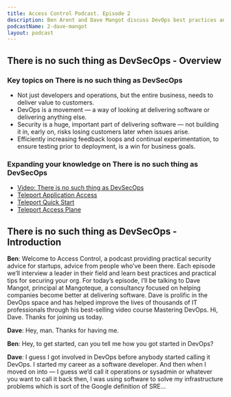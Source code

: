 ```yaml
---
title: Access Control Podcast. Episode 2
description: Ben Arent and Dave Mangot discuss DevOps best practices and how to achieve them.
podcastName: 2-dave-mangot
layout: podcast
---
```


## There is no such thing as DevSecOps - Overview
### Key topics on There is no such thing as DevSecOps
- Not just developers and operations, but the entire business, needs to deliver value to customers.
- DevOps is a movement — a way of looking at delivering software or delivering anything else.
- Security is a huge, important part of delivering software — not building it in, early on, risks losing customers later when issues arise.
- Efficiently increasing feedback loops and continual experimentation, to ensure testing prior to deployment, is a win for business goals.

### Expanding your knowledge on There is no such thing as DevSecOps
- [Video: There is no such thing as DevSecOps](https://www.youtube.com/watch?v=RaQxzk-hQvo)
- [Teleport Application Access](/application-access/)
- [Teleport Quick Start](/docs/quickstart/)
- [Teleport Access Plane](/)

## There is no such thing as DevSecOps - Introduction
**Ben**: Welcome to Access Control, a podcast providing practical security advice for startups, advice from people who’ve been there. Each episode we’ll interview a leader in their field and learn best practices and practical tips for securing your org. For today’s episode, I’ll be talking to Dave Mangot, principal at Mangoteque, a consultancy focused on helping companies become better at delivering software. Dave is prolific in the DevOps space and has helped improve the lives of thousands of IT professionals through his best-selling video course Mastering DevOps. Hi, Dave. Thanks for joining us today.

**Dave**: Hey, man. Thanks for having me.

**Ben**: Hey, to get started, can you tell me how you got started in DevOps?

**Dave**: I guess I got involved in DevOps before anybody started calling it DevOps. I started my career as a software developer. And then when I moved on into — I guess we’d call it operations or sysadmin or whatever you want to call it back then, I was using software to solve my infrastructure problems which is sort of the Google definition of SRE...
